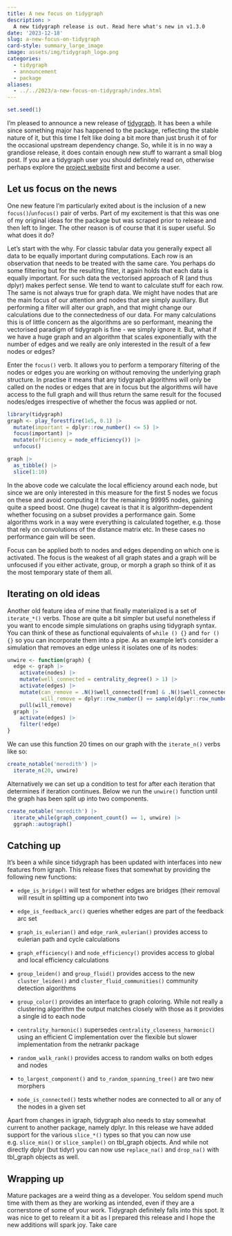 ```yaml
---
title: A new focus on tidygraph
description: >
  A new tidygraph release is out. Read here what's new in v1.3.0
date: '2023-12-18'
slug: a-new-focus-on-tidygraph
card-style: summary_large_image
image: assets/img/tidygraph_logo.png
categories:
  - tidygraph
  - announcement
  - package
aliases: 
  - ../../2023/a-new-focus-on-tidygraph/index.html
---
```


```r
set.seed(1)
```

I'm pleased to announce a new release of [tidygraph](https://tidygraph.data-imaginist.com). It has been a while since something major has happened to the package, reflecting the stable nature of it, but this time I felt like doing a bit more than just brush it of for the occasional upstream dependency change. So, while it is in no way a grandiose release, it does contain enough new stuff to warrant a small blog post. If you are a tidygraph user you should definitely read on, otherwise perhaps explore the [project website](https://tidygraph.data-imaginist.com) first and become a user.

## Let us focus on the news

One new feature I'm particularly exited about is the inclusion of a new `focus()`/`unfocus()` pair of verbs. Part of my excitement is that this was one of my original ideas for the package but was scraped prior to release and then left to linger. The other reason is of course that it is super useful. So what does it do?

Let's start with the why. For classic tabular data you generally expect all data to be equally important during computations. Each row is an observation that needs to be treated with the same care. You perhaps do some filtering but for the resulting filter, it again holds that each data is equally important. For such data the vectorised approach of R (and thus dplyr) makes perfect sense. We tend to want to calculate stuff for each row. The same is not always true for graph data. We might have nodes that are the main focus of our attention and nodes that are simply auxillary. But performing a filter will alter our graph, and that might change our calculations due to the connectedness of our data. For many calculations this is of little concern as the algorithms are so performant, meaning the vectorised paradigm of tidygraph is fine - we simply ignore it. But, what if we have a huge graph and an algorithm that scales exponentially with the number of edges and we really are only interested in the result of a few nodes or edges?

Enter the `focus()` verb. It allows you to perform a temporary filtering of the nodes or edges you are working on without removing the underlying graph structure. In practise it means that any tidygraph algorithms will only be called on the nodes or edges that are in focus but the algorithms will have access to the full graph and will thus return the same result for the focused nodes/edges irrespective of whether the focus was applied or not.

```r
library(tidygraph)
graph <- play_forestfire(1e5, 0.1) |> 
  mutate(important = dplyr::row_number() <= 5) |> 
  focus(important) |> 
  mutate(efficiency = node_efficiency()) |> 
  unfocus()

graph |> 
  as_tibble() |> 
  slice(1:10)
```

In the above code we calculate the local efficiency around each node, but since we are only interested in this measure for the first 5 nodes we focus on these and avoid computing it for the remaining 99995 nodes, gaining quite a speed boost. One (huge) caveat is that it is algorithm-dependent whether focusing on a subset provides a performance gain. Some algorithms work in a way were everything is calculated together, e.g. those that rely on convolutions of the distance matrix etc. In these cases no performance gain will be seen.

Focus can be applied both to nodes and edges depending on which one is activated. The focus is the weakest of all graph states and a graph will be unfocused if you either activate, group, or morph a graph so think of it as the most temporary state of them all.

## Iterating on old ideas

Another old feature idea of mine that finally materialized is a set of `iterate_*()` verbs. Those are quite a bit simpler but useful nonetheless if you want to encode simple simulations on graphs using tidygraph syntax. You can think of these as functional equivalents of `while () {}` and `for () {}` so you can incorporate them into a pipe. As an example let's consider a simulation that removes an edge unless it isolates one of its nodes:

```r
unwire <- function(graph) {
  edge <- graph |> 
    activate(nodes) |> 
    mutate(well_connected = centrality_degree() > 1) |> 
    activate(edges) |> 
    mutate(can_remove = .N()$well_connected[from] & .N()$well_connected[to],
           will_remove = dplyr::row_number() == sample(dplyr::row_number(), 1L, prob = can_remove)) |> 
    pull(will_remove)
  graph |> 
    activate(edges) |> 
    filter(!edge)
}
```

We can use this function 20 times on our graph with the `iterate_n()` verbs like so:

```r
create_notable('meredith') |> 
  iterate_n(20, unwire)
```

Alternatively we can set up a condition to test for after each iteration that determines if iteration continues. Below we run the `unwire()` function until the graph has been split up into two components.

```r
create_notable('meredith') |> 
  iterate_while(graph_component_count() == 1, unwire) |> 
  ggraph::autograph()
```

## Catching up

It's been a while since tidygraph has been updated with interfaces into new features from igraph. This release fixes that somewhat by providing the following new functions:

-   `edge_is_bridge()` will test for whether edges are bridges (their removal will result in splitting up a component into two

-   `edge_is_feedback_arc()` queries whether edges are part of the feedback arc set

-   `graph_is_eulerian()` and `edge_rank_eulerian()` provides access to eulerian path and cycle calculations

-   `graph_efficiency()` and `node_efficiency()` provides access to global and local efficiency calculations

-   `group_leiden()` and `group_fluid()` provides access to the new `cluster_leiden()` and `cluster_fluid_communities()` community detection algorithms

-   `group_color()` provides an interface to graph coloring. While not really a clustering algorithm the output matches closely with those as it provides a single id to each node

-   `centrality_harmonic()` supersedes `centrality_closeness_harmonic()` using an efficient C implementation over the flexible but slower implementation from the netrankr package

-   `random_walk_rank()` provides access to random walks on both edges and nodes

-   `to_largest_component()` and `to_random_spanning_tree()` are two new morphers

-   `node_is_connected()` tests whether nodes are connected to all or any of the nodes in a given set

Apart from changes in igraph, tidygraph also needs to stay somewhat current to another package, namely dplyr. In this release we have added support for the various `slice_*()` types so that you can now use e.g. `slice_min()` or `slice_sample()` on tbl_graph objects. And while not directly dplyr (but tidyr) you can now use `replace_na()` and `drop_na()` with tbl_graph objects as well.

## Wrapping up

Mature packages are a weird thing as a developer. You seldom spend much time with them as they are working as intended, even if they are a cornerstone of some of your work. Tidygraph definitely falls into this spot. It was nice to get to relearn it a bit as I prepared this release and I hope the new additions will spark joy. Take care
